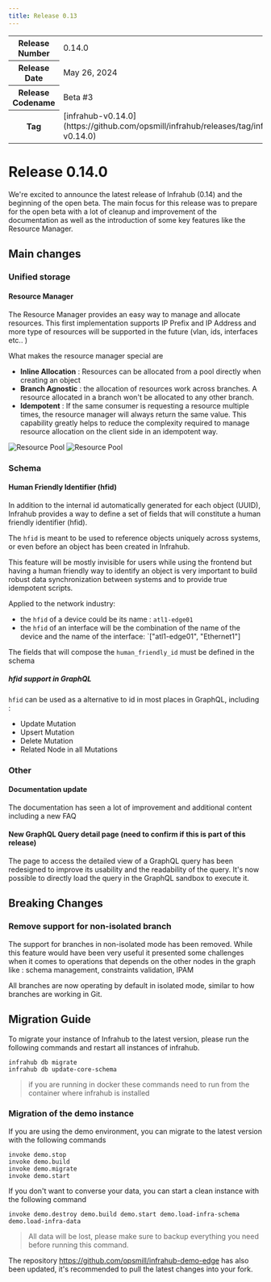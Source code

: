 ```yaml
---
title: Release 0.13
---
```

<table>
  <tbody>
    <tr>
      <th>Release Number</th>
      <td>0.14.0</td>
    </tr>
    <tr>
      <th>Release Date</th>
      <td>May 26, 2024</td>
    </tr>
    <tr>
      <th>Release Codename</th>
      <td>Beta #3</td>
    </tr>
    <tr>
      <th>Tag</th>
      <td>[infrahub-v0.14.0](https://github.com/opsmill/infrahub/releases/tag/infrahub-v0.14.0)</td>
    </tr>
  </tbody>
</table>

# Release 0.14.0

We're excited to announce the latest release of Infrahub (0.14) and the beginning of the open beta.
The main focus for this release was to prepare for the open beta with a lot of cleanup and improvement of the documentation as well as the introduction of some key features like the Resource Manager.

## Main changes

### Unified storage

#### Resource Manager

The Resource Manager provides an easy way to manage and allocate resources.
This first implementation supports IP Prefix and IP Address and more type of resources will be supported in the future (vlan, ids, interfaces etc.. )

What makes the resource manager special are
- **Inline Allocation** : Resources can be allocated from a pool directly when creating an object
- **Branch Agnostic** : the allocation of resources work across branches. A resource allocated in a branch won't be allocated to any other branch.
- **Idempotent** : If the same consumer is requesting a resource multiple times, the resource manager will always return the same value. This capability greatly helps to reduce the complexity required to manage resource allocation on the client side in an idempotent way.

![Resource Pool](../media/release_notes/infrahub_0_14_0/resource_manager_overview.png)
![Resource Pool](../media/release_notes/infrahub_0_14_0/resource_manager_form.png)


### Schema

#### Human Friendly Identifier (hfid)

In addition to the internal id automatically generated for each object (UUID), Infrahub provides a way to define a set of fields that will constitute a human friendly identifier (hfid).

The `hfid` is meant to be used to reference objects uniquely across systems, or even before an object has been created in Infrahub.

This feature will be mostly invisible for users while using the frontend but having a human friendly way to identify an object is very important to build robust data synchronization between systems and to provide true idempotent scripts.

Applied to the  network industry:
- the `hfid` of a device could be its name : `atl1-edge01`
- the `hfid` of an interface will be the combination of the name of the device and the name of the interface: `["atl1-edge01", "Ethernet1"]

The fields that will compose the `human_friendly_id` must be defined in the schema

##### hfid support in GraphQL

`hfid` can be used as a alternative to id in most places in GraphQL, including :
- Update Mutation
- Upsert Mutation
- Delete Mutation
- Related Node in all Mutations

### Other

#### Documentation update

The documentation has seen a lot of improvement and additional content including a new FAQ

#### New GraphQL Query detail page (need to confirm if this is part of this release)

The page to access the detailed view of a GraphQL query has been redesigned to improve its usability and the readability of the query.
It's now possible to directly load the query in the GraphQL sandbox to execute it.

<add screenshot>

## Breaking Changes

### Remove support for non-isolated branch

The support for branches in non-isolated mode has been removed.
While this feature would have been very useful it presented some challenges when it comes to operations that depends on the other nodes in the graph like : schema management, constraints validation, IPAM

All branches are now operating by default in isolated mode, similar to how branches are working in Git.


## Migration Guide

To migrate your instance of Infrahub to the latest version, please run the following commands and restart all instances of infrahub.

```
infrahub db migrate
infrahub db update-core-schema
```
> if you are running in docker these commands need to run from the container where infrahub is installed

### Migration of the demo instance

If you are using the demo environment, you can migrate to the latest version with the following commands
```
invoke demo.stop
invoke demo.build
invoke demo.migrate
invoke demo.start
```

If you don't want to converse your data, you can start a clean instance with the following command
```
invoke demo.destroy demo.build demo.start demo.load-infra-schema demo.load-infra-data
```
> All data will be lost, please make sure to backup everything you need before running this command.

The repository https://github.com/opsmill/infrahub-demo-edge has also been updated, it's recommended to pull the latest changes into your fork.